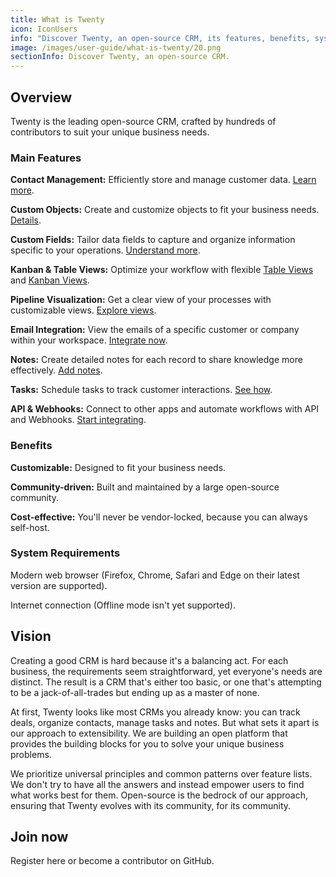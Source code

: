 ```yaml
---
title: What is Twenty
icon: IconUsers
info: "Discover Twenty, an open-source CRM, its features, benefits, system requirements, and how to get involved."
image: /images/user-guide/what-is-twenty/20.png
sectionInfo: Discover Twenty, an open-source CRM.
---
```


## Overview

Twenty is the leading open-source CRM, crafted by hundreds of contributors to suit your unique business needs.

### Main Features

**Contact Management:** Efficiently store and manage customer data. [Learn more](/user-guide/section/data-model/standard-objects).

**Custom Objects:** Create and customize objects to fit your business needs. [Details](/user-guide/section/data-model/standard-objects).

**Custom Fields:** Tailor data fields to capture and organize information specific to your operations. [Understand more](/user-guide/section/data-model/fields).

**Kanban & Table Views:** Optimize your workflow with flexible [Table Views](/user-guide/section/views/table-views) and [Kanban Views](/user-guide/section/views/kanban-views).

**Pipeline Visualization:** Get a clear view of your processes with customizable views. [Explore views](/user-guide/section/views/views-sort-filter).

**Email Integration:** View the emails of a specific customer or company within your workspace. [Integrate now](/user-guide/section/integrations/emails).

**Notes:** Create detailed notes for each record to share knowledge more effectively. [Add notes](/user-guide/section/collaboration/notes).

**Tasks:** Schedule tasks to track customer interactions. [See how](/user-guide/section/collaboration/tasks).

**API & Webhooks:** Connect to other apps and automate workflows with API and Webhooks. [Start integrating](/user-guide/section/integrations/api-webhooks).

### Benefits

**Customizable:** Designed to fit your business needs.

**Community-driven:** Built and maintained by a large open-source community.

**Cost-effective:** You'll never be vendor-locked, because you can always self-host.

### System Requirements

Modern web browser (Firefox, Chrome, Safari and Edge on their latest version are supported).

Internet connection (Offline mode isn't yet supported).

## Vision
Creating a good CRM is hard because it's a balancing act.
For each business, the requirements seem straightforward, yet everyone's needs are distinct.
The result is a CRM that's either too basic, or one that's attempting to be a jack-of-all-trades but ending up as a master of none.

At first, Twenty looks like most CRMs you already know: you can track deals, organize contacts, manage tasks and notes.
But what sets it apart is our approach to extensibility. We are building an open platform that provides the building blocks for you to solve your unique business problems.

We prioritize universal principles and common patterns over feature lists. 
We don't try to have all the answers and instead empower users to find what works best for them.
Open-source is the bedrock of our approach, ensuring that Twenty evolves with its community, for its community.

## Join now

<ArticleLink href="https://app.twenty.com">Register here</ArticleLink> or <ArticleLink href="https://github.com/twentyhq/twenty">become a contributor on GitHub</ArticleLink>.

<ArticleEditContent></ArticleEditContent>
